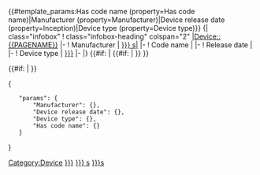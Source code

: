 <noinclude>
{{#template_params:Has code name (property=Has code name)|Manufacturer (property=Manufacturer)|Device release date (property=Inception)|Device type (property=Device type)}}
</noinclude><includeonly>{| class="infobox"
! class="infobox-heading" colspan="2" |<span>[[Device::{{PAGENAME}}]]</span>
|-
! Manufacturer
| [[:Category:{{{Manufacturer|}}} {{{Device type|}}}s|{{{Manufacturer|}}}]]
|-
! Code name
| {{{Has code name|}}}
|-
! Release date
| {{{Device release date|}}}
|-
! Device type
| [[Device type::{{{Device type|}}}]]
|-
|}
[[Category:Device]]
{{#if:{{{Manufacturer|}}}
|[[Category:{{{Manufacturer|}}}]]
{{#if:{{{Device type|}}}
|[[Category:{{{Manufacturer|}}} {{{Device type|}}}s]]
}}
}}

{{#if:{{{Device type|}}}
|[[Category:{{{Device type|}}}s]]
}}

</includeonly>
<noinclude>
<templatedata>
{
	"params": {
		"Manufacturer": {},
		"Device release date": {},
		"Device type": {},
		"Has code name": {}
	}
}
</templatedata>
</noinclude>
